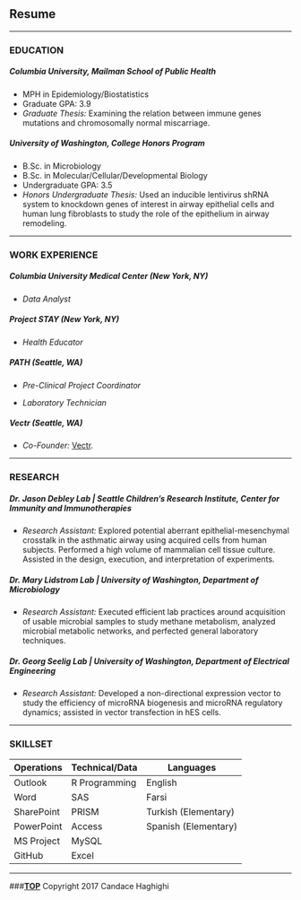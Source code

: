 <br>

## Resume

***

### EDUCATION
##### **Columbia University, Mailman School of Public Health**
+ MPH in Epidemiology/Biostatistics 
+ Graduate GPA: 3.9
+ *Graduate Thesis:* Examining the relation between immune genes mutations and chromosomally normal miscarriage.

##### **University of Washington, College Honors Program**
+ B.Sc. in Microbiology 
+ B.Sc. in Molecular/Cellular/Developmental Biology
+ Undergraduate GPA: 3.5
+ *Honors Undergraduate Thesis:* Used an inducible lentivirus shRNA system to knockdown genes of interest in airway epithelial cells and human lung fibroblasts to study the role of the epithelium in airway remodeling. 	

***

### WORK EXPERIENCE
##### **Columbia University Medical Center (New York, NY)**
+ *Data Analyst* 

##### **Project STAY (New York, NY)**
+ *Health Educator* 

##### **PATH (Seattle, WA)**
+ *Pre-Clinical Project Coordinator* 

+ *Laboratory Technician* 

##### **Vectr (Seattle, WA)**
+ *Co-Founder:* [Vectr](https://vectrapp.com/). 

***

### RESEARCH
##### **Dr. Jason Debley Lab | Seattle Children’s Research Institute, Center for Immunity and Immunotherapies**
+ *Research Assistant:* Explored potential aberrant epithelial-mesenchymal crosstalk in the asthmatic airway using acquired cells from human subjects. Performed a high volume of mammalian cell tissue culture. Assisted in the design, execution, and interpretation of experiments.

##### **Dr. Mary Lidstrom Lab | University of Washington, Department of Microbiology**
+ *Research Assistant:* Executed efficient lab practices around acquisition of usable microbial samples to study methane metabolism, analyzed microbial metabolic networks, and perfected general laboratory techniques.

##### **Dr. Georg Seelig Lab | University of Washington, Department of Electrical Engineering**
+ *Research Assistant:* Developed a non-directional expression vector to study the efficiency of microRNA biogenesis and microRNA regulatory dynamics; assisted in vector transfection in hES cells. 

***

### SKILLSET
Operations | Technical/Data | Languages
------------- | ------------- | -------------
Outlook | R Programming | English
Word | SAS | Farsi
SharePoint | PRISM | Turkish (Elementary)
PowerPoint | Access | Spanish (Elementary)
MS Project | MySQL |
GitHub | Excel | 

***

###**[TOP](#)**
Copyright 2017 Candace Haghighi

<br>
<br>
